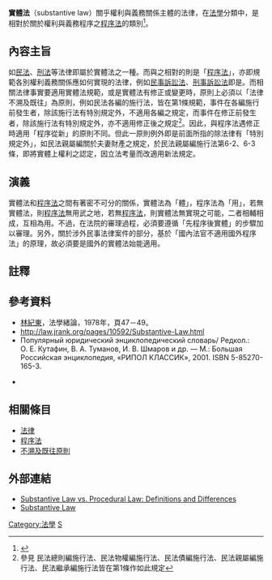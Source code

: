 '''實體法'''（substantive law）關乎權利與義務關係主體的法律，在[[法學|法學]]分類中，是相對於關於權利與義務程序之[[程序法|程序法]]的類別<ref name="千華數位文化千華編委會2013">{{cite book|author=千華編委會|title=法學大意|url=http://books.google.com/books?id=vj4VAwAAQBAJ&pg=PA27|date=26 November 2013|publisher=千華數位文化|isbn=978-986-315-711-3|page=27}}</ref>。

==內容主旨==
如[[民法|民法]]、[[刑法|刑法]]等法律即屬於實體法之一種。而與之相對的則是「[[程序法|程序法]]」，亦即規範各別權利義務關係應如何實現的法律，例如[[民事訴訟法|民事訴訟法]]、[[刑事訴訟法|刑事訴訟法]]即是。而相關法律事實要適用實體法規範，或是實體法有修正或變更時，原則上必須以「法律不溯及既往」為原則，例如民法各編的施行法，皆在第1條規範，事件在各編施行前發生者，除該施行法有特別規定外，不適用各編之規定，而事件在修正前發生者，除該施行法有特別規定外，亦不適用修正後之規定<ref>參見 民法總則編施行法、民法物權編施行法、民法債編施行法、民法親屬編施行法、民法繼承編施行法皆在第1條作如此規定 </ref>。因此，與程序法遇修正時適用「程序從新」的原則不同。但此一原則例外即是前面所指的除法律有「特別規定外」，如民法親屬編關於夫妻財產之規定，於民法親屬編施行法第6-2、6-3條，即將實體上權利之認定，因立法考量而改適用新法規定。

==演義==
實體法和[[程序法|程序法]]之間有著密不可分的關係，實體法為「體」，程序法為「用」，若無實體法，則[[程序法|程序法]]無用武之地，若無[[程序法|程序法]]，則實體法無實現之可能，二者相輔相成，互相為用。不過，在法院的審理過程，必須要遵循「先程序後實體」的步驟加以審理。另外，關於涉外民事法律案件的部分，基於「國內法官不適用國外程序法」的原理，故必須要是國外的實體法始能適用。

==註釋==
{{reflist}}

==參考資料==
{{refbegin}}
*[[林紀東|林紀東]]，法學緒論，1978年，頁47－49。
*http://law.jrank.org/pages/10592/Substantive-Law.html {{Wayback|url=http://law.jrank.org/pages/10592/Substantive-Law.html |date=20200921001947 }}
* Популярный юридический энциклопедический словарь/ Редкол.: О. Е. Кутафин, В. А. Туманов, И. В. Шмаров и др. — М.: Большая Российская энциклопедия, «РИПОЛ КЛАССИК», 2001. ISBN 5-85270-165-3. {{ru icon}}
* {{книга|автор = Кашинина Т.В., Кашинин А.В.|часть =|заглавие = Российское право|оригинал =
|ссылка =|место = М.|издательство = НОРМА|год = 2005|страницы = 800|isbn = 5-89123-912-4}} {{ru icon}}
{{refend}}

==相關條目==
*[[法律|法律]]
*[[程序法|程序法]]
*[[不溯及既往原則|不溯及既往原則]]

==外部連結==
*[https://study.com/academy/lesson/substantive-law-vs-procedural-law-definitions-and-differences.html Substantive Law vs. Procedural Law: Definitions and Differences] {{Wayback|url=https://study.com/academy/lesson/substantive-law-vs-procedural-law-definitions-and-differences.html |date=20201201205438 }}
*[https://legaldictionary.net/substantive-law/ Substantive Law] {{Wayback|url=https://legaldictionary.net/substantive-law/ |date=20210119214639 }}

[[Category:法學|Category:法學]]
[[Category:實體法學|S]]